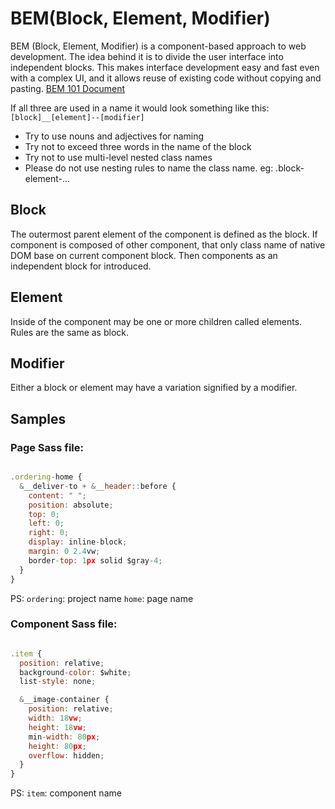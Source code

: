 

<Meta title="BEM Rules" />

# BEM(Block, Element, Modifier)

BEM (Block, Element, Modifier) is a component-based approach to web development. The idea behind it is to divide the user interface into independent blocks. 
This makes interface development easy and fast even with a complex UI, and it allows reuse of existing code without copying and pasting. 
<a target="_blank" href="https://css-tricks.com/bem-101/">BEM 101 Document</a>

If all three are used in a name it would look something like this: `[block]__[element]--[modifier]`

<ul>
  <li>Try to use nouns and adjectives for naming</li>
  <li>Try not to exceed three words in the name of the block</li>
  <li>Try not to use multi-level nested class names</li>
  <li>Please do not use nesting rules to name the class name. eg: .block-element-...</li>
</ul>

### 
### 
## Block

The outermost parent element of the component is defined as the block. If component is composed of other component, that only class name of native DOM base on current component block. Then components as an independent block for introduced.

###
## Element

Inside of the component may be one or more children called elements. Rules are the same as block.

###
## Modifier

Either a block or element may have a variation signified by a modifier.

###
## Samples

### Page Sass file:

```js live=true

.ordering-home {
  &__deliver-to + &__header::before {
    content: " ";
    position: absolute;
    top: 0;
    left: 0;
    right: 0;
    display: inline-block;
    margin: 0 2.4vw;
    border-top: 1px solid $gray-4;
  }
}
```
PS:
`ordering`: project name
`home`: page name

### Component Sass file:

```js live=true

.item {
  position: relative;
  background-color: $white;
  list-style: none;

  &__image-container {
    position: relative;
    width: 18vw;
    height: 18vw;
    min-width: 80px;
    height: 80px;
    overflow: hidden;
  }
}
```
PS:
`item`: component name
